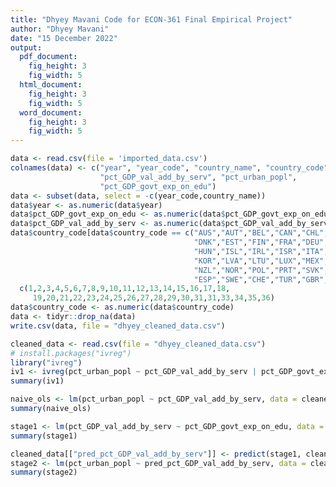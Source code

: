 ```yaml
---
title: "Dhyey Mavani Code for ECON-361 Final Empirical Project"
author: "Dhyey Mavani"
date: "15 December 2022"
output:
  pdf_document:
    fig_height: 3
    fig_width: 5
  html_document:
    fig_height: 3
    fig_width: 5
  word_document:
    fig_height: 3
    fig_width: 5
---
```


```r
data <- read.csv(file = 'imported_data.csv')
colnames(data) <- c("year", "year_code", "country_name", "country_code", 
                    "pct_GDP_val_add_by_serv", "pct_urban_popl",
                    "pct_GDP_govt_exp_on_edu")
data <- subset(data, select = -c(year_code,country_name))
data$year <- as.numeric(data$year)
data$pct_GDP_govt_exp_on_edu <- as.numeric(data$pct_GDP_govt_exp_on_edu)
data$pct_GDP_val_add_by_serv <- as.numeric(data$pct_GDP_val_add_by_serv)
data$country_code[data$country_code == c("AUS","AUT","BEL","CAN","CHL","CZE",
                                         "DNK","EST","FIN","FRA","DEU","GRC",
                                         "HUN","ISL","IRL","ISR","ITA","JPN",
                                         "KOR","LVA","LTU","LUX","MEX","NLD",
                                         "NZL","NOR","POL","PRT","SVK","SVN",
                                         "ESP","SWE","CHE","TUR","GBR","USA")] <- 
  c(1,2,3,4,5,6,7,8,9,10,11,12,13,14,15,16,17,18,
     19,20,21,22,23,24,25,26,27,28,29,30,31,31,33,34,35,36)
data$country_code <- as.numeric(data$country_code)
data <- tidyr::drop_na(data)
write.csv(data, file = "dhyey_cleaned_data.csv")
```

```r
cleaned_data <- read.csv(file = "dhyey_cleaned_data.csv")
# install.packages("ivreg")
library("ivreg")
iv1 <- ivreg(pct_urban_popl ~ pct_GDP_val_add_by_serv | pct_GDP_govt_exp_on_edu, data = cleaned_data)
summary(iv1)
```

```r
naive_ols <- lm(pct_urban_popl ~ pct_GDP_val_add_by_serv, data = cleaned_data)
summary(naive_ols)
```

```r
stage1 <- lm(pct_GDP_val_add_by_serv ~ pct_GDP_govt_exp_on_edu, data = cleaned_data)
summary(stage1)

cleaned_data[["pred_pct_GDP_val_add_by_serv"]] <- predict(stage1, cleaned_data)
stage2 <- lm(pct_urban_popl ~ pred_pct_GDP_val_add_by_serv, data = cleaned_data)
summary(stage2)
```

